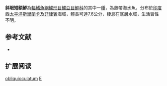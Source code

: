 {{Speciesbox
| name = 斜眼短額鮃
| image = 
| image_width = 250px
| image_caption = 
| status = NE
| status_system = IUCN3.1
| genus = Engyprosopon
| species = obliquioculatum
| authority = [[Fowler|Fowler]], 1934
| synonyms = *''Bothus obliquioculatus, Fowler, 1934''
}}

'''斜眼短額鮃'''為[[輻鰭魚綱|輻鰭魚綱]][[鰈形目|鰈形目]][[鰈亞目|鰈亞目]][[鮃科|鮃科]]的其中一[[種|種]]，為熱帶海水魚，分布於[[印度|印度]]西[[太平洋|太平洋]][[斯里蘭卡|斯里蘭卡]]及[[菲律賓|菲律賓]]海域，體長可達7.6公分，棲息在底層水域，生活習性不明。

== 参考文献 ==
*{{FishBase_species|genus=Engyprosopon|species=obliquioculatum |year=2014|month=4}}

== 扩展阅读 ==
{{refbegin}}
{{wikispecies-inline|Engyprosopon obliquioculatum|斜眼短額鮃}}
{{refend}}
{{Taxonbar|from=Q1892908}}

[[Category:短額鮃屬|obliquioculatum]]
[[Category:1934年描述的魚類|E]]


{{魚類小作品}}